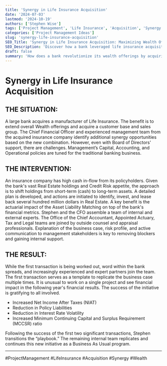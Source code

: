 ```yaml
---
title: 'Synergy in Life Insurance Acquisition'
date: '2024-07-03'
lastmod: '2024-10-19'
authors: ['Stephen Wise']
tags: ['Project Management', 'Life Insurance', 'Acquisition', 'Synergy']
categories: ['Project Management Ideas']
slug: 'synergy-life-insurance-acquisition'
SEO_Title: 'Synergy in Life Insurance Acquisition: Maximizing Wealth Offerings'
SEO_Description: 'Discover how a bank leveraged life insurance acquisition to increase wealth offerings, optimize assets, and drive financial success with strategic synergies.'
draft: false
summary: 'How does a bank revolutionize its wealth offerings by acquiring a life insurance company? Discover the strategies used to shift from short-term cash to long-term assets, assembling a powerhouse team to overcome challenges and unlock unprecedented financial synergies. But the real surprise lies in how they turned a single transaction into a business model template that transformed their future...'
---
```


# Synergy in Life Insurance Acquisition

## THE SITUATION:

A large bank acquires a manufacturer of Life Insurance. The benefit is to extend overall Wealth offerings and acquire a customer base and sales group. The Chief Financial Officer and experienced management team from the acquired insurance company identify additional synergy opportunities based on the new combination. However, even with Board of Directors' support, there are challenges. Management’s Capital, Accounting, and Operational policies are tuned for the traditional banking business.

## THE INTERVENTION:

An insurance company has high cash in-flow from its policyholders. Given the bank's vast Real Estate holdings and Credit Risk appetite, the approach is to shift holdings from short-term (cash) to long-term assets. A detailed plan is developed, and actions are initiated to identify, invest, and lease back several hundred million dollars in Real Estate. A key benefit is the actuarial impact of the Asset Liability Matching on top of the bank's financial metrics. Stephen and the CFO assemble a team of internal and external experts. The Office of the Chief Accountant, Appointed Actuary, Tax and Legal teams are joined by outside counsel and appraisal professionals. Explanation of the business case, risk profile, and active communication to management stakeholders is key to removing blockers and gaining internal support.

## THE RESULT:

While the first transaction is being worked out, word within the bank spreads, and increasingly experienced and expert partners join the team. The first transaction serves as a template to replicate the business case multiple times. It is unusual to work on a single project and see financial impact in the following year's financial results. The success of the initiative is gratifying to all involved.

- Increased Net Income After Taxes (NIAT)
- Reduction in Policy Liabilities
- Reduction in Interest Rate Volatility
- Increased Minimum Continuing Capital and Surplus Requirement (MCCSR) ratio

Following the success of the first two significant transactions, Stephen transitions the “playbook.” The remaining internal team replicates and continues this new initiative as a Business As Usual program.

---

#ProjectManagement #LifeInsurance #Acquisition #Synergy #Wealth
